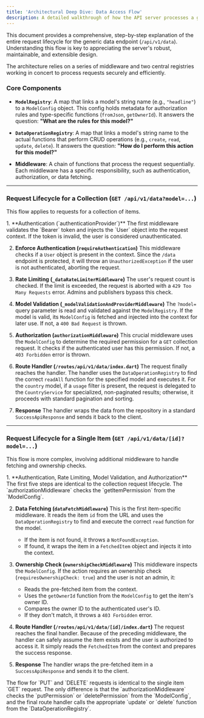 ```yaml
---
title: 'Architectural Deep Dive: Data Access Flow'
description: A detailed walkthrough of how the API server processes a generic data request from start to finish.
---
```



This document provides a comprehensive, step-by-step explanation of the entire request lifecycle for the generic data endpoint (`/api/v1/data`). Understanding this flow is key to appreciating the server's robust, maintainable, and extensible design.

The architecture relies on a series of middleware and two central registries working in concert to process requests securely and efficiently.

### Core Components

-   **`ModelRegistry`**: A map that links a model's string name (e.g., `"headline"`) to a `ModelConfig` object. This config holds metadata for authorization rules and type-specific functions (`fromJson`, `getOwnerId`). It answers the question: **"What are the rules for this model?"**

-   **`DataOperationRegistry`**: A map that links a model's string name to the actual functions that perform CRUD operations (e.g., `create`, `read`, `update`, `delete`). It answers the question: **"How do I perform this action for this model?"**

-   **Middleware**: A chain of functions that process the request sequentially. Each middleware has a specific responsibility, such as authentication, authorization, or data fetching.

---

### Request Lifecycle for a Collection (`GET /api/v1/data?model=...`)

This flow applies to requests for a collection of items.

<Steps>
1.  **Authentication (`authenticationProvider`)**
    The first middleware validates the `Bearer` token and injects the `User` object into the request context. If the token is invalid, the user is considered unauthenticated.

2.  **Enforce Authentication (`requireAuthentication`)**
    This middleware checks if a `User` object is present in the context. Since the `/data` endpoint is protected, it will throw an `UnauthorizedException` if the user is not authenticated, aborting the request.

3.  **Rate Limiting (`_dataRateLimiterMiddleware`)**
    The user's request count is checked. If the limit is exceeded, the request is aborted with a `429 Too Many Requests` error. Admins and publishers bypass this check.

4.  **Model Validation (`_modelValidationAndProviderMiddleware`)**
    The `?model=` query parameter is read and validated against the `ModelRegistry`. If the model is valid, its `ModelConfig` is fetched and injected into the context for later use. If not, a `400 Bad Request` is thrown.

5.  **Authorization (`authorizationMiddleware`)**
    This crucial middleware uses the `ModelConfig` to determine the required permission for a `GET` collection request. It checks if the authenticated user has this permission. If not, a `403 Forbidden` error is thrown.

6.  **Route Handler (`/routes/api/v1/data/index.dart`)**
    The request finally reaches the handler. The handler uses the `DataOperationRegistry` to find the correct `readAll` function for the specified model and executes it. For the `country` model, if a `usage` filter is present, the request is delegated to the `CountryService` for specialized, non-paginated results; otherwise, it proceeds with standard pagination and sorting.

7.  **Response**
    The handler wraps the data from the repository in a standard `SuccessApiResponse` and sends it back to the client.
</Steps>

---

### Request Lifecycle for a Single Item (`GET /api/v1/data/[id]?model=...`)

This flow is more complex, involving additional middleware to handle fetching and ownership checks.

<Steps>
1.  **Authentication, Rate Limiting, Model Validation, and Authorization**
    The first five steps are identical to the collection request lifecycle. The `authorizationMiddleware` checks the `getItemPermission` from the `ModelConfig`.

2.  **Data Fetching (`dataFetchMiddleware`)**
    This is the first item-specific middleware. It reads the item `id` from the URL and uses the `DataOperationRegistry` to find and execute the correct `read` function for the model.
    -   If the item is not found, it throws a `NotFoundException`.
    -   If found, it wraps the item in a `FetchedItem` object and injects it into the context.

3.  **Ownership Check (`ownershipCheckMiddleware`)**
    This middleware inspects the `ModelConfig`. If the action requires an ownership check (`requiresOwnershipCheck: true`) and the user is not an admin, it:
    -   Reads the pre-fetched item from the context.
    -   Uses the `getOwnerId` function from the `ModelConfig` to get the item's owner ID.
    -   Compares the owner ID to the authenticated user's ID.
    -   If they don't match, it throws a `403 Forbidden` error.

4.  **Route Handler (`/routes/api/v1/data/[id]/index.dart`)**
    The request reaches the final handler. Because of the preceding middleware, the handler can safely assume the item exists and the user is authorized to access it. It simply reads the `FetchedItem` from the context and prepares the success response.

5.  **Response**
    The handler wraps the pre-fetched item in a `SuccessApiResponse` and sends it to the client.
</Steps>

<Aside type="note" title="PUT and DELETE Requests">
The flow for `PUT` and `DELETE` requests is identical to the single item `GET` request. The only difference is that the `authorizationMiddleware` checks the `putPermission` or `deletePermission` from the `ModelConfig`, and the final route handler calls the appropriate `update` or `delete` function from the `DataOperationRegistry`.
</Aside>
